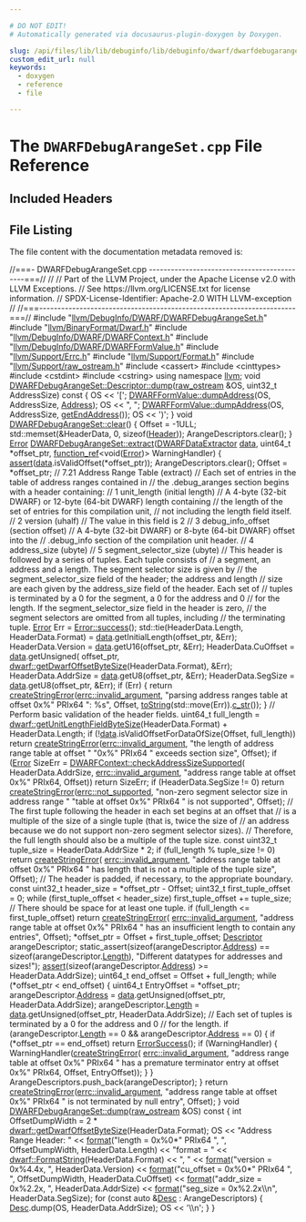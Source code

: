 ```yaml
---

# DO NOT EDIT!
# Automatically generated via docusaurus-plugin-doxygen by Doxygen.

slug: /api/files/lib/lib/debuginfo/lib/debuginfo/dwarf/dwarfdebugarangeset-cpp
custom_edit_url: null
keywords:
  - doxygen
  - reference
  - file

---
```





# The `DWARFDebugArangeSet.cpp` File Reference

<DoxygenPage pluginConfig={pluginConfig}>



## Included Headers

<IncludesList>
<IncludesListItem
  filePath="llvm/DebugInfo/DWARF/DWARFDebugArangeSet.h"
  permalink="/docs/api/files/include/include/llvm/include/llvm/debuginfo/include/llvm/debuginfo/dwarf/dwarfdebugarangeset-h"
  isLocal="true" />
<IncludesListItem
  filePath="llvm/BinaryFormat/Dwarf.h"
  permalink="/docs/api/files/include/include/llvm/include/llvm/binaryformat/dwarf-h"
  isLocal="true" />
<IncludesListItem
  filePath="llvm/DebugInfo/DWARF/DWARFContext.h"
  permalink="/docs/api/files/include/include/llvm/include/llvm/debuginfo/include/llvm/debuginfo/dwarf/dwarfcontext-h"
  isLocal="true" />
<IncludesListItem
  filePath="llvm/DebugInfo/DWARF/DWARFFormValue.h"
  permalink="/docs/api/files/include/include/llvm/include/llvm/debuginfo/include/llvm/debuginfo/dwarf/dwarfformvalue-h"
  isLocal="true" />
<IncludesListItem
  filePath="llvm/Support/Errc.h"
  permalink="/docs/api/files/include/include/llvm/include/llvm/support/errc-h"
  isLocal="true" />
<IncludesListItem
  filePath="llvm/Support/Format.h"
  permalink="/docs/api/files/include/include/llvm/include/llvm/support/format-h"
  isLocal="true" />
<IncludesListItem
  filePath="llvm/Support/raw_ostream.h"
  permalink="/docs/api/files/include/include/llvm/include/llvm/support/raw-ostream-h"
  isLocal="true" />
<IncludesListItem
  filePath="cassert"
  permalink=""
  isLocal="false" />
<IncludesListItem
  filePath="cinttypes"
  permalink=""
  isLocal="false" />
<IncludesListItem
  filePath="cstdint"
  permalink=""
  isLocal="false" />
<IncludesListItem
  filePath="cstring"
  permalink=""
  isLocal="false" />
</IncludesList>


## File Listing

The file content with the documentation metadata removed is:

<ProgramListing>

<Link id="l00001" /><CodeLine lineNumber="1"><Highlight kind="comment">//===- DWARFDebugArangeSet.cpp --------------------------------------------===//</Highlight><Highlight kind="normal"></Highlight></CodeLine>
<Link id="l00002" /><CodeLine lineNumber="2"><Highlight kind="normal"></Highlight><Highlight kind="comment">//</Highlight><Highlight kind="normal"></Highlight></CodeLine>
<Link id="l00003" /><CodeLine lineNumber="3"><Highlight kind="normal"></Highlight><Highlight kind="comment">// Part of the LLVM Project, under the Apache License v2.0 with LLVM Exceptions.</Highlight><Highlight kind="normal"></Highlight></CodeLine>
<Link id="l00004" /><CodeLine lineNumber="4"><Highlight kind="normal"></Highlight><Highlight kind="comment">// See https://llvm.org/LICENSE.txt for license information.</Highlight><Highlight kind="normal"></Highlight></CodeLine>
<Link id="l00005" /><CodeLine lineNumber="5"><Highlight kind="normal"></Highlight><Highlight kind="comment">// SPDX-License-Identifier: Apache-2.0 WITH LLVM-exception</Highlight><Highlight kind="normal"></Highlight></CodeLine>
<Link id="l00006" /><CodeLine lineNumber="6"><Highlight kind="normal"></Highlight><Highlight kind="comment">//</Highlight><Highlight kind="normal"></Highlight></CodeLine>
<Link id="l00007" /><CodeLine lineNumber="7"><Highlight kind="normal"></Highlight><Highlight kind="comment">//===----------------------------------------------------------------------===//</Highlight><Highlight kind="normal"></Highlight></CodeLine>
<Link id="l00008" /><CodeLine lineNumber="8"><Highlight kind="normal"></Highlight></CodeLine>
<Link id="l00009" /><CodeLine lineNumber="9"><Highlight kind="normal"></Highlight><Highlight kind="preprocessor">#include &quot;<a href="/docs/api/files/include/include/llvm/include/llvm/debuginfo/include/llvm/debuginfo/dwarf/dwarfdebugarangeset-h">llvm/DebugInfo/DWARF/DWARFDebugArangeSet.h</a>&quot;</Highlight><Highlight kind="normal"></Highlight></CodeLine>
<Link id="l00010" /><CodeLine lineNumber="10"><Highlight kind="normal"></Highlight><Highlight kind="preprocessor">#include &quot;<a href="/docs/api/files/include/include/llvm/include/llvm/binaryformat/dwarf-h">llvm/BinaryFormat/Dwarf.h</a>&quot;</Highlight><Highlight kind="normal"></Highlight></CodeLine>
<Link id="l00011" /><CodeLine lineNumber="11"><Highlight kind="normal"></Highlight><Highlight kind="preprocessor">#include &quot;<a href="/docs/api/files/include/include/llvm/include/llvm/debuginfo/include/llvm/debuginfo/dwarf/dwarfcontext-h">llvm/DebugInfo/DWARF/DWARFContext.h</a>&quot;</Highlight><Highlight kind="normal"></Highlight></CodeLine>
<Link id="l00012" /><CodeLine lineNumber="12"><Highlight kind="normal"></Highlight><Highlight kind="preprocessor">#include &quot;<a href="/docs/api/files/include/include/llvm/include/llvm/debuginfo/include/llvm/debuginfo/dwarf/dwarfformvalue-h">llvm/DebugInfo/DWARF/DWARFFormValue.h</a>&quot;</Highlight><Highlight kind="normal"></Highlight></CodeLine>
<Link id="l00013" /><CodeLine lineNumber="13"><Highlight kind="normal"></Highlight><Highlight kind="preprocessor">#include &quot;<a href="/docs/api/files/include/include/llvm/include/llvm/support/errc-h">llvm/Support/Errc.h</a>&quot;</Highlight><Highlight kind="normal"></Highlight></CodeLine>
<Link id="l00014" /><CodeLine lineNumber="14"><Highlight kind="normal"></Highlight><Highlight kind="preprocessor">#include &quot;<a href="/docs/api/files/include/include/llvm/include/llvm/support/format-h">llvm/Support/Format.h</a>&quot;</Highlight><Highlight kind="normal"></Highlight></CodeLine>
<Link id="l00015" /><CodeLine lineNumber="15"><Highlight kind="normal"></Highlight><Highlight kind="preprocessor">#include &quot;<a href="/docs/api/files/include/include/llvm/include/llvm/support/raw-ostream-h">llvm/Support/raw&#95;ostream.h</a>&quot;</Highlight><Highlight kind="normal"></Highlight></CodeLine>
<Link id="l00016" /><CodeLine lineNumber="16"><Highlight kind="normal"></Highlight><Highlight kind="preprocessor">#include &lt;cassert&gt;</Highlight><Highlight kind="normal"></Highlight></CodeLine>
<Link id="l00017" /><CodeLine lineNumber="17"><Highlight kind="normal"></Highlight><Highlight kind="preprocessor">#include &lt;cinttypes&gt;</Highlight><Highlight kind="normal"></Highlight></CodeLine>
<Link id="l00018" /><CodeLine lineNumber="18"><Highlight kind="normal"></Highlight><Highlight kind="preprocessor">#include &lt;cstdint&gt;</Highlight><Highlight kind="normal"></Highlight></CodeLine>
<Link id="l00019" /><CodeLine lineNumber="19"><Highlight kind="normal"></Highlight><Highlight kind="preprocessor">#include &lt;cstring&gt;</Highlight><Highlight kind="normal"></Highlight></CodeLine>
<Link id="l00020" /><CodeLine lineNumber="20"><Highlight kind="normal"></Highlight></CodeLine>
<Link id="l00021" /><CodeLine lineNumber="21"><Highlight kind="normal"></Highlight><Highlight kind="keyword">using namespace </Highlight><Highlight kind="normal"><a href="/docs/api/namespaces/llvm">llvm</a>;</Highlight></CodeLine>
<Link id="l00022" /><CodeLine lineNumber="22"><Highlight kind="normal"></Highlight></CodeLine>
<Link id="l00023" /><CodeLine lineNumber="23" lineLink="/docs/api/structs/llvm/dwarfdebugarangeset/descriptor/#abb37d4f66fa7518e6518d4f4a0b7b2c4"><Highlight kind="normal"></Highlight><Highlight kind="keywordtype">void</Highlight><Highlight kind="normal"> <a href="/docs/api/structs/llvm/dwarfdebugarangeset/descriptor/#abb37d4f66fa7518e6518d4f4a0b7b2c4">DWARFDebugArangeSet::Descriptor::dump</a>(<a href="/docs/api/classes/llvm/raw-ostream">raw&#95;ostream</a> &amp;OS,</Highlight></CodeLine>
<Link id="l00024" /><CodeLine lineNumber="24"><Highlight kind="normal">                                           uint32&#95;t AddressSize)</Highlight><Highlight kind="keyword"> const </Highlight><Highlight kind="normal">&#123;</Highlight></CodeLine>
<Link id="l00025" /><CodeLine lineNumber="25"><Highlight kind="normal">  OS &lt;&lt; </Highlight><Highlight kind="charliteral">&#39;&#91;&#39;</Highlight><Highlight kind="normal">;</Highlight></CodeLine>
<Link id="l00026" /><CodeLine lineNumber="26"><Highlight kind="normal">  <a href="/docs/api/classes/llvm/dwarfformvalue/#a0373b5360a46d14a991fea39390d7240">DWARFFormValue::dumpAddress</a>(OS, AddressSize, <a href="/docs/api/structs/llvm/dwarfdebugarangeset/descriptor/#a66a457d306006079ca0bf79d86e27273">Address</a>);</Highlight></CodeLine>
<Link id="l00027" /><CodeLine lineNumber="27"><Highlight kind="normal">  OS &lt;&lt; </Highlight><Highlight kind="stringliteral">&quot;, &quot;</Highlight><Highlight kind="normal">;</Highlight></CodeLine>
<Link id="l00028" /><CodeLine lineNumber="28"><Highlight kind="normal">  <a href="/docs/api/classes/llvm/dwarfformvalue/#a0373b5360a46d14a991fea39390d7240">DWARFFormValue::dumpAddress</a>(OS, AddressSize, <a href="/docs/api/structs/llvm/dwarfdebugarangeset/descriptor/#a7ad4a07c0d4f121df34014e880ada271">getEndAddress</a>());</Highlight></CodeLine>
<Link id="l00029" /><CodeLine lineNumber="29"><Highlight kind="normal">  OS &lt;&lt; </Highlight><Highlight kind="charliteral">&#39;)&#39;</Highlight><Highlight kind="normal">;</Highlight></CodeLine>
<Link id="l00030" /><CodeLine lineNumber="30"><Highlight kind="normal">&#125;</Highlight></CodeLine>
<Link id="l00031" /><CodeLine lineNumber="31"><Highlight kind="normal"></Highlight></CodeLine>
<Link id="l00032" /><CodeLine lineNumber="32" lineLink="/docs/api/classes/llvm/dwarfdebugarangeset/#a20c21365b128c7f66fe70aa46b9887f4"><Highlight kind="normal"></Highlight><Highlight kind="keywordtype">void</Highlight><Highlight kind="normal"> <a href="/docs/api/classes/llvm/dwarfdebugarangeset/#a20c21365b128c7f66fe70aa46b9887f4">DWARFDebugArangeSet::clear</a>() &#123;</Highlight></CodeLine>
<Link id="l00033" /><CodeLine lineNumber="33"><Highlight kind="normal">  Offset = -1ULL;</Highlight></CodeLine>
<Link id="l00034" /><CodeLine lineNumber="34"><Highlight kind="normal">  std::memset(&amp;HeaderData, 0, </Highlight><Highlight kind="keyword">sizeof</Highlight><Highlight kind="normal">(<a href="/docs/api/structs/llvm/dwarfdebugarangeset/header">Header</a>));</Highlight></CodeLine>
<Link id="l00035" /><CodeLine lineNumber="35"><Highlight kind="normal">  ArangeDescriptors.clear();</Highlight></CodeLine>
<Link id="l00036" /><CodeLine lineNumber="36"><Highlight kind="normal">&#125;</Highlight></CodeLine>
<Link id="l00037" /><CodeLine lineNumber="37"><Highlight kind="normal"></Highlight></CodeLine>
<Link id="l00038" /><CodeLine lineNumber="38" lineLink="/docs/api/classes/llvm/dwarfdebugarangeset/#a81576979ca20731e32ff1b245df0c5f3"><Highlight kind="normal"><a href="/docs/api/classes/llvm/error">Error</a> <a href="/docs/api/classes/llvm/dwarfdebugarangeset/#a81576979ca20731e32ff1b245df0c5f3">DWARFDebugArangeSet::extract</a>(<a href="/docs/api/classes/llvm/dwarfdataextractor">DWARFDataExtractor</a> <a href="/docs/api/files/lib/lib/codegen/staticdatasplitter-cpp/#ad2fefd8832b4b1ea3dbb1f621063bbff">data</a>,</Highlight></CodeLine>
<Link id="l00039" /><CodeLine lineNumber="39"><Highlight kind="normal">                                   uint64&#95;t &#42;offset&#95;ptr,</Highlight></CodeLine>
<Link id="l00040" /><CodeLine lineNumber="40"><Highlight kind="normal">                                   <a href="/docs/api/classes/llvm/function-ref">function&#95;ref</a>&lt;</Highlight><Highlight kind="keywordtype">void</Highlight><Highlight kind="normal">(<a href="/docs/api/classes/llvm/error">Error</a>)&gt; WarningHandler) &#123;</Highlight></CodeLine>
<Link id="l00041" /><CodeLine lineNumber="41"><Highlight kind="normal">  <a href="/docs/api/files/lib/lib/target/lib/target/amdgpu/silowercontrolflow-cpp/#a4868c5d81c5ccc98c47aeab6244346a0">assert</a>(<a href="/docs/api/files/lib/lib/codegen/staticdatasplitter-cpp/#ad2fefd8832b4b1ea3dbb1f621063bbff">data</a>.isValidOffset(&#42;offset&#95;ptr));</Highlight></CodeLine>
<Link id="l00042" /><CodeLine lineNumber="42"><Highlight kind="normal">  ArangeDescriptors.clear();</Highlight></CodeLine>
<Link id="l00043" /><CodeLine lineNumber="43"><Highlight kind="normal">  Offset = &#42;offset&#95;ptr;</Highlight></CodeLine>
<Link id="l00044" /><CodeLine lineNumber="44"><Highlight kind="normal"></Highlight></CodeLine>
<Link id="l00045" /><CodeLine lineNumber="45"><Highlight kind="normal">  </Highlight><Highlight kind="comment">// 7.21 Address Range Table (extract)</Highlight><Highlight kind="normal"></Highlight></CodeLine>
<Link id="l00046" /><CodeLine lineNumber="46"><Highlight kind="normal">  </Highlight><Highlight kind="comment">// Each set of entries in the table of address ranges contained in</Highlight><Highlight kind="normal"></Highlight></CodeLine>
<Link id="l00047" /><CodeLine lineNumber="47"><Highlight kind="normal">  </Highlight><Highlight kind="comment">// the .debug&#95;aranges section begins with a header containing:</Highlight><Highlight kind="normal"></Highlight></CodeLine>
<Link id="l00048" /><CodeLine lineNumber="48"><Highlight kind="normal">  </Highlight><Highlight kind="comment">// 1 unit&#95;length (initial length)</Highlight><Highlight kind="normal"></Highlight></CodeLine>
<Link id="l00049" /><CodeLine lineNumber="49"><Highlight kind="normal">  </Highlight><Highlight kind="comment">//    A 4-byte (32-bit DWARF) or 12-byte (64-bit DWARF) length containing</Highlight><Highlight kind="normal"></Highlight></CodeLine>
<Link id="l00050" /><CodeLine lineNumber="50"><Highlight kind="normal">  </Highlight><Highlight kind="comment">//    the length of the set of entries for this compilation unit,</Highlight><Highlight kind="normal"></Highlight></CodeLine>
<Link id="l00051" /><CodeLine lineNumber="51"><Highlight kind="normal">  </Highlight><Highlight kind="comment">//    not including the length field itself.</Highlight><Highlight kind="normal"></Highlight></CodeLine>
<Link id="l00052" /><CodeLine lineNumber="52"><Highlight kind="normal">  </Highlight><Highlight kind="comment">// 2 version (uhalf)</Highlight><Highlight kind="normal"></Highlight></CodeLine>
<Link id="l00053" /><CodeLine lineNumber="53"><Highlight kind="normal">  </Highlight><Highlight kind="comment">//    The value in this field is 2</Highlight><Highlight kind="normal"></Highlight></CodeLine>
<Link id="l00054" /><CodeLine lineNumber="54"><Highlight kind="normal">  </Highlight><Highlight kind="comment">// 3 debug&#95;info&#95;offset (section offset)</Highlight><Highlight kind="normal"></Highlight></CodeLine>
<Link id="l00055" /><CodeLine lineNumber="55"><Highlight kind="normal">  </Highlight><Highlight kind="comment">//    A 4-byte (32-bit DWARF) or 8-byte (64-bit DWARF) offset into the</Highlight><Highlight kind="normal"></Highlight></CodeLine>
<Link id="l00056" /><CodeLine lineNumber="56"><Highlight kind="normal">  </Highlight><Highlight kind="comment">//    .debug&#95;info section of the compilation unit header.</Highlight><Highlight kind="normal"></Highlight></CodeLine>
<Link id="l00057" /><CodeLine lineNumber="57"><Highlight kind="normal">  </Highlight><Highlight kind="comment">// 4 address&#95;size (ubyte)</Highlight><Highlight kind="normal"></Highlight></CodeLine>
<Link id="l00058" /><CodeLine lineNumber="58"><Highlight kind="normal">  </Highlight><Highlight kind="comment">// 5 segment&#95;selector&#95;size (ubyte)</Highlight><Highlight kind="normal"></Highlight></CodeLine>
<Link id="l00059" /><CodeLine lineNumber="59"><Highlight kind="normal">  </Highlight><Highlight kind="comment">// This header is followed by a series of tuples. Each tuple consists of</Highlight><Highlight kind="normal"></Highlight></CodeLine>
<Link id="l00060" /><CodeLine lineNumber="60"><Highlight kind="normal">  </Highlight><Highlight kind="comment">// a segment, an address and a length. The segment selector size is given by</Highlight><Highlight kind="normal"></Highlight></CodeLine>
<Link id="l00061" /><CodeLine lineNumber="61"><Highlight kind="normal">  </Highlight><Highlight kind="comment">// the segment&#95;selector&#95;size field of the header; the address and length</Highlight><Highlight kind="normal"></Highlight></CodeLine>
<Link id="l00062" /><CodeLine lineNumber="62"><Highlight kind="normal">  </Highlight><Highlight kind="comment">// size are each given by the address&#95;size field of the header. Each set of</Highlight><Highlight kind="normal"></Highlight></CodeLine>
<Link id="l00063" /><CodeLine lineNumber="63"><Highlight kind="normal">  </Highlight><Highlight kind="comment">// tuples is terminated by a 0 for the segment, a 0 for the address and 0</Highlight><Highlight kind="normal"></Highlight></CodeLine>
<Link id="l00064" /><CodeLine lineNumber="64"><Highlight kind="normal">  </Highlight><Highlight kind="comment">// for the length. If the segment&#95;selector&#95;size field in the header is zero,</Highlight><Highlight kind="normal"></Highlight></CodeLine>
<Link id="l00065" /><CodeLine lineNumber="65"><Highlight kind="normal">  </Highlight><Highlight kind="comment">// the segment selectors are omitted from all tuples, including</Highlight><Highlight kind="normal"></Highlight></CodeLine>
<Link id="l00066" /><CodeLine lineNumber="66"><Highlight kind="normal">  </Highlight><Highlight kind="comment">// the terminating tuple.</Highlight><Highlight kind="normal"></Highlight></CodeLine>
<Link id="l00067" /><CodeLine lineNumber="67"><Highlight kind="normal"></Highlight></CodeLine>
<Link id="l00068" /><CodeLine lineNumber="68"><Highlight kind="normal">  <a href="/docs/api/classes/llvm/error">Error</a> Err = <a href="/docs/api/classes/llvm/error/#a4dfd0813c3d0e0a30439b5a3e9196b59">Error::success</a>();</Highlight></CodeLine>
<Link id="l00069" /><CodeLine lineNumber="69"><Highlight kind="normal">  std::tie(HeaderData.Length, HeaderData.Format) =</Highlight></CodeLine>
<Link id="l00070" /><CodeLine lineNumber="70"><Highlight kind="normal">      <a href="/docs/api/files/lib/lib/codegen/staticdatasplitter-cpp/#ad2fefd8832b4b1ea3dbb1f621063bbff">data</a>.getInitialLength(offset&#95;ptr, &amp;Err);</Highlight></CodeLine>
<Link id="l00071" /><CodeLine lineNumber="71"><Highlight kind="normal">  HeaderData.Version = <a href="/docs/api/files/lib/lib/codegen/staticdatasplitter-cpp/#ad2fefd8832b4b1ea3dbb1f621063bbff">data</a>.getU16(offset&#95;ptr, &amp;Err);</Highlight></CodeLine>
<Link id="l00072" /><CodeLine lineNumber="72"><Highlight kind="normal">  HeaderData.CuOffset = <a href="/docs/api/files/lib/lib/codegen/staticdatasplitter-cpp/#ad2fefd8832b4b1ea3dbb1f621063bbff">data</a>.getUnsigned(</Highlight></CodeLine>
<Link id="l00073" /><CodeLine lineNumber="73"><Highlight kind="normal">      offset&#95;ptr, <a href="/docs/api/namespaces/llvm/dwarf/#aa234436b20c856bcf616330ffcad6939">dwarf::getDwarfOffsetByteSize</a>(HeaderData.Format), &amp;Err);</Highlight></CodeLine>
<Link id="l00074" /><CodeLine lineNumber="74"><Highlight kind="normal">  HeaderData.AddrSize = <a href="/docs/api/files/lib/lib/codegen/staticdatasplitter-cpp/#ad2fefd8832b4b1ea3dbb1f621063bbff">data</a>.getU8(offset&#95;ptr, &amp;Err);</Highlight></CodeLine>
<Link id="l00075" /><CodeLine lineNumber="75"><Highlight kind="normal">  HeaderData.SegSize = <a href="/docs/api/files/lib/lib/codegen/staticdatasplitter-cpp/#ad2fefd8832b4b1ea3dbb1f621063bbff">data</a>.getU8(offset&#95;ptr, &amp;Err);</Highlight></CodeLine>
<Link id="l00076" /><CodeLine lineNumber="76"><Highlight kind="normal">  </Highlight><Highlight kind="keywordflow">if</Highlight><Highlight kind="normal"> (Err) &#123;</Highlight></CodeLine>
<Link id="l00077" /><CodeLine lineNumber="77"><Highlight kind="normal">    </Highlight><Highlight kind="keywordflow">return</Highlight><Highlight kind="normal"> <a href="/docs/api/namespaces/llvm/#a4d2fd926089a58d482fb67a362e11bad">createStringError</a>(<a href="/docs/api/namespaces/llvm/#a59739a4f15fb2ec57a6b7fcfe938546bae55d43eabeefe5a8271b4a3c898bd18f">errc::invalid&#95;argument</a>,</Highlight></CodeLine>
<Link id="l00078" /><CodeLine lineNumber="78"><Highlight kind="normal">                             </Highlight><Highlight kind="stringliteral">&quot;parsing address ranges table at offset 0x%&quot;</Highlight><Highlight kind="normal"> PRIx64</Highlight></CodeLine>
<Link id="l00079" /><CodeLine lineNumber="79"><Highlight kind="normal">                             </Highlight><Highlight kind="stringliteral">&quot;: %s&quot;</Highlight><Highlight kind="normal">,</Highlight></CodeLine>
<Link id="l00080" /><CodeLine lineNumber="80"><Highlight kind="normal">                             Offset, <a href="/docs/api/namespaces/llvm/#aba83a013c55b19255697393a10d9165e">toString</a>(std::move(Err)).<a href="/docs/api/namespaces/llvm/#a2e3d3da964f7eb14ef2eabf0c4a08ba5">c&#95;str</a>());</Highlight></CodeLine>
<Link id="l00081" /><CodeLine lineNumber="81"><Highlight kind="normal">  &#125;</Highlight></CodeLine>
<Link id="l00082" /><CodeLine lineNumber="82"><Highlight kind="normal"></Highlight></CodeLine>
<Link id="l00083" /><CodeLine lineNumber="83"><Highlight kind="normal">  </Highlight><Highlight kind="comment">// Perform basic validation of the header fields.</Highlight><Highlight kind="normal"></Highlight></CodeLine>
<Link id="l00084" /><CodeLine lineNumber="84"><Highlight kind="normal">  uint64&#95;t full&#95;length =</Highlight></CodeLine>
<Link id="l00085" /><CodeLine lineNumber="85"><Highlight kind="normal">      <a href="/docs/api/namespaces/llvm/dwarf/#a0b741aef91502fa04c0f5265a58ba45c">dwarf::getUnitLengthFieldByteSize</a>(HeaderData.Format) + HeaderData.Length;</Highlight></CodeLine>
<Link id="l00086" /><CodeLine lineNumber="86"><Highlight kind="normal">  </Highlight><Highlight kind="keywordflow">if</Highlight><Highlight kind="normal"> (!<a href="/docs/api/files/lib/lib/codegen/staticdatasplitter-cpp/#ad2fefd8832b4b1ea3dbb1f621063bbff">data</a>.isValidOffsetForDataOfSize(Offset, full&#95;length))</Highlight></CodeLine>
<Link id="l00087" /><CodeLine lineNumber="87"><Highlight kind="normal">    </Highlight><Highlight kind="keywordflow">return</Highlight><Highlight kind="normal"> <a href="/docs/api/namespaces/llvm/#a4d2fd926089a58d482fb67a362e11bad">createStringError</a>(<a href="/docs/api/namespaces/llvm/#a59739a4f15fb2ec57a6b7fcfe938546bae55d43eabeefe5a8271b4a3c898bd18f">errc::invalid&#95;argument</a>,</Highlight></CodeLine>
<Link id="l00088" /><CodeLine lineNumber="88"><Highlight kind="normal">                             </Highlight><Highlight kind="stringliteral">&quot;the length of address range table at offset &quot;</Highlight><Highlight kind="normal"></Highlight></CodeLine>
<Link id="l00089" /><CodeLine lineNumber="89"><Highlight kind="normal">                             </Highlight><Highlight kind="stringliteral">&quot;0x%&quot;</Highlight><Highlight kind="normal"> PRIx64 </Highlight><Highlight kind="stringliteral">&quot; exceeds section size&quot;</Highlight><Highlight kind="normal">,</Highlight></CodeLine>
<Link id="l00090" /><CodeLine lineNumber="90"><Highlight kind="normal">                             Offset);</Highlight></CodeLine>
<Link id="l00091" /><CodeLine lineNumber="91"><Highlight kind="normal">  </Highlight><Highlight kind="keywordflow">if</Highlight><Highlight kind="normal"> (<a href="/docs/api/classes/llvm/error">Error</a> SizeErr = <a href="/docs/api/classes/llvm/dwarfcontext/#a62e2d6aade48552d756381ef9336576a">DWARFContext::checkAddressSizeSupported</a>(</Highlight></CodeLine>
<Link id="l00092" /><CodeLine lineNumber="92"><Highlight kind="normal">          HeaderData.AddrSize, <a href="/docs/api/namespaces/llvm/#a59739a4f15fb2ec57a6b7fcfe938546bae55d43eabeefe5a8271b4a3c898bd18f">errc::invalid&#95;argument</a>,</Highlight></CodeLine>
<Link id="l00093" /><CodeLine lineNumber="93"><Highlight kind="normal">          </Highlight><Highlight kind="stringliteral">&quot;address range table at offset 0x%&quot;</Highlight><Highlight kind="normal"> PRIx64, Offset))</Highlight></CodeLine>
<Link id="l00094" /><CodeLine lineNumber="94"><Highlight kind="normal">    </Highlight><Highlight kind="keywordflow">return</Highlight><Highlight kind="normal"> SizeErr;</Highlight></CodeLine>
<Link id="l00095" /><CodeLine lineNumber="95"><Highlight kind="normal">  </Highlight><Highlight kind="keywordflow">if</Highlight><Highlight kind="normal"> (HeaderData.SegSize != 0)</Highlight></CodeLine>
<Link id="l00096" /><CodeLine lineNumber="96"><Highlight kind="normal">    </Highlight><Highlight kind="keywordflow">return</Highlight><Highlight kind="normal"> <a href="/docs/api/namespaces/llvm/#a4d2fd926089a58d482fb67a362e11bad">createStringError</a>(<a href="/docs/api/namespaces/llvm/#a59739a4f15fb2ec57a6b7fcfe938546baa55e82356e9721946aa9ba954733c6f0">errc::not&#95;supported</a>,</Highlight></CodeLine>
<Link id="l00097" /><CodeLine lineNumber="97"><Highlight kind="normal">                             </Highlight><Highlight kind="stringliteral">&quot;non-zero segment selector size in address range &quot;</Highlight><Highlight kind="normal"></Highlight></CodeLine>
<Link id="l00098" /><CodeLine lineNumber="98"><Highlight kind="normal">                             </Highlight><Highlight kind="stringliteral">&quot;table at offset 0x%&quot;</Highlight><Highlight kind="normal"> PRIx64 </Highlight><Highlight kind="stringliteral">&quot; is not supported&quot;</Highlight><Highlight kind="normal">,</Highlight></CodeLine>
<Link id="l00099" /><CodeLine lineNumber="99"><Highlight kind="normal">                             Offset);</Highlight></CodeLine>
<Link id="l00100" /><CodeLine lineNumber="100"><Highlight kind="normal"></Highlight></CodeLine>
<Link id="l00101" /><CodeLine lineNumber="101"><Highlight kind="normal">  </Highlight><Highlight kind="comment">// The first tuple following the header in each set begins at an offset that</Highlight><Highlight kind="normal"></Highlight></CodeLine>
<Link id="l00102" /><CodeLine lineNumber="102"><Highlight kind="normal">  </Highlight><Highlight kind="comment">// is a multiple of the size of a single tuple (that is, twice the size of</Highlight><Highlight kind="normal"></Highlight></CodeLine>
<Link id="l00103" /><CodeLine lineNumber="103"><Highlight kind="normal">  </Highlight><Highlight kind="comment">// an address because we do not support non-zero segment selector sizes).</Highlight><Highlight kind="normal"></Highlight></CodeLine>
<Link id="l00104" /><CodeLine lineNumber="104"><Highlight kind="normal">  </Highlight><Highlight kind="comment">// Therefore, the full length should also be a multiple of the tuple size.</Highlight><Highlight kind="normal"></Highlight></CodeLine>
<Link id="l00105" /><CodeLine lineNumber="105"><Highlight kind="normal">  </Highlight><Highlight kind="keyword">const</Highlight><Highlight kind="normal"> uint32&#95;t tuple&#95;size = HeaderData.AddrSize &#42; 2;</Highlight></CodeLine>
<Link id="l00106" /><CodeLine lineNumber="106"><Highlight kind="normal">  </Highlight><Highlight kind="keywordflow">if</Highlight><Highlight kind="normal"> (full&#95;length % tuple&#95;size != 0)</Highlight></CodeLine>
<Link id="l00107" /><CodeLine lineNumber="107"><Highlight kind="normal">    </Highlight><Highlight kind="keywordflow">return</Highlight><Highlight kind="normal"> <a href="/docs/api/namespaces/llvm/#a4d2fd926089a58d482fb67a362e11bad">createStringError</a>(</Highlight></CodeLine>
<Link id="l00108" /><CodeLine lineNumber="108"><Highlight kind="normal">        <a href="/docs/api/namespaces/llvm/#a59739a4f15fb2ec57a6b7fcfe938546bae55d43eabeefe5a8271b4a3c898bd18f">errc::invalid&#95;argument</a>,</Highlight></CodeLine>
<Link id="l00109" /><CodeLine lineNumber="109"><Highlight kind="normal">        </Highlight><Highlight kind="stringliteral">&quot;address range table at offset 0x%&quot;</Highlight><Highlight kind="normal"> PRIx64</Highlight></CodeLine>
<Link id="l00110" /><CodeLine lineNumber="110"><Highlight kind="normal">        </Highlight><Highlight kind="stringliteral">&quot; has length that is not a multiple of the tuple size&quot;</Highlight><Highlight kind="normal">,</Highlight></CodeLine>
<Link id="l00111" /><CodeLine lineNumber="111"><Highlight kind="normal">        Offset);</Highlight></CodeLine>
<Link id="l00112" /><CodeLine lineNumber="112"><Highlight kind="normal"></Highlight></CodeLine>
<Link id="l00113" /><CodeLine lineNumber="113"><Highlight kind="normal">  </Highlight><Highlight kind="comment">// The header is padded, if necessary, to the appropriate boundary.</Highlight><Highlight kind="normal"></Highlight></CodeLine>
<Link id="l00114" /><CodeLine lineNumber="114"><Highlight kind="normal">  </Highlight><Highlight kind="keyword">const</Highlight><Highlight kind="normal"> uint32&#95;t header&#95;size = &#42;offset&#95;ptr - Offset;</Highlight></CodeLine>
<Link id="l00115" /><CodeLine lineNumber="115"><Highlight kind="normal">  uint32&#95;t first&#95;tuple&#95;offset = 0;</Highlight></CodeLine>
<Link id="l00116" /><CodeLine lineNumber="116"><Highlight kind="normal">  </Highlight><Highlight kind="keywordflow">while</Highlight><Highlight kind="normal"> (first&#95;tuple&#95;offset &lt; header&#95;size)</Highlight></CodeLine>
<Link id="l00117" /><CodeLine lineNumber="117"><Highlight kind="normal">    first&#95;tuple&#95;offset += tuple&#95;size;</Highlight></CodeLine>
<Link id="l00118" /><CodeLine lineNumber="118"><Highlight kind="normal"></Highlight></CodeLine>
<Link id="l00119" /><CodeLine lineNumber="119"><Highlight kind="normal">  </Highlight><Highlight kind="comment">// There should be space for at least one tuple.</Highlight><Highlight kind="normal"></Highlight></CodeLine>
<Link id="l00120" /><CodeLine lineNumber="120"><Highlight kind="normal">  </Highlight><Highlight kind="keywordflow">if</Highlight><Highlight kind="normal"> (full&#95;length &lt;= first&#95;tuple&#95;offset)</Highlight></CodeLine>
<Link id="l00121" /><CodeLine lineNumber="121"><Highlight kind="normal">    </Highlight><Highlight kind="keywordflow">return</Highlight><Highlight kind="normal"> <a href="/docs/api/namespaces/llvm/#a4d2fd926089a58d482fb67a362e11bad">createStringError</a>(</Highlight></CodeLine>
<Link id="l00122" /><CodeLine lineNumber="122"><Highlight kind="normal">        <a href="/docs/api/namespaces/llvm/#a59739a4f15fb2ec57a6b7fcfe938546bae55d43eabeefe5a8271b4a3c898bd18f">errc::invalid&#95;argument</a>,</Highlight></CodeLine>
<Link id="l00123" /><CodeLine lineNumber="123"><Highlight kind="normal">        </Highlight><Highlight kind="stringliteral">&quot;address range table at offset 0x%&quot;</Highlight><Highlight kind="normal"> PRIx64</Highlight></CodeLine>
<Link id="l00124" /><CodeLine lineNumber="124"><Highlight kind="normal">        </Highlight><Highlight kind="stringliteral">&quot; has an insufficient length to contain any entries&quot;</Highlight><Highlight kind="normal">,</Highlight></CodeLine>
<Link id="l00125" /><CodeLine lineNumber="125"><Highlight kind="normal">        Offset);</Highlight></CodeLine>
<Link id="l00126" /><CodeLine lineNumber="126"><Highlight kind="normal"></Highlight></CodeLine>
<Link id="l00127" /><CodeLine lineNumber="127"><Highlight kind="normal">  &#42;offset&#95;ptr = Offset + first&#95;tuple&#95;offset;</Highlight></CodeLine>
<Link id="l00128" /><CodeLine lineNumber="128"><Highlight kind="normal"></Highlight></CodeLine>
<Link id="l00129" /><CodeLine lineNumber="129"><Highlight kind="normal">  <a href="/docs/api/structs/llvm/dwarfdebugarangeset/descriptor">Descriptor</a> arangeDescriptor;</Highlight></CodeLine>
<Link id="l00130" /><CodeLine lineNumber="130"><Highlight kind="normal"></Highlight></CodeLine>
<Link id="l00131" /><CodeLine lineNumber="131"><Highlight kind="normal">  </Highlight><Highlight kind="keyword">static&#95;assert</Highlight><Highlight kind="normal">(</Highlight><Highlight kind="keyword">sizeof</Highlight><Highlight kind="normal">(arangeDescriptor.<a href="/docs/api/structs/llvm/dwarfdebugarangeset/descriptor/#a66a457d306006079ca0bf79d86e27273">Address</a>) ==</Highlight></CodeLine>
<Link id="l00132" /><CodeLine lineNumber="132"><Highlight kind="normal">                    </Highlight><Highlight kind="keyword">sizeof</Highlight><Highlight kind="normal">(arangeDescriptor.<a href="/docs/api/structs/llvm/dwarfdebugarangeset/descriptor/#a53ef81026a16b422c906820b024b160b">Length</a>),</Highlight></CodeLine>
<Link id="l00133" /><CodeLine lineNumber="133"><Highlight kind="normal">                </Highlight><Highlight kind="stringliteral">&quot;Different datatypes for addresses and sizes!&quot;</Highlight><Highlight kind="normal">);</Highlight></CodeLine>
<Link id="l00134" /><CodeLine lineNumber="134"><Highlight kind="normal">  <a href="/docs/api/files/lib/lib/target/lib/target/amdgpu/silowercontrolflow-cpp/#a4868c5d81c5ccc98c47aeab6244346a0">assert</a>(</Highlight><Highlight kind="keyword">sizeof</Highlight><Highlight kind="normal">(arangeDescriptor.<a href="/docs/api/structs/llvm/dwarfdebugarangeset/descriptor/#a66a457d306006079ca0bf79d86e27273">Address</a>) &gt;= HeaderData.AddrSize);</Highlight></CodeLine>
<Link id="l00135" /><CodeLine lineNumber="135"><Highlight kind="normal"></Highlight></CodeLine>
<Link id="l00136" /><CodeLine lineNumber="136"><Highlight kind="normal">  uint64&#95;t end&#95;offset = Offset + full&#95;length;</Highlight></CodeLine>
<Link id="l00137" /><CodeLine lineNumber="137"><Highlight kind="normal">  </Highlight><Highlight kind="keywordflow">while</Highlight><Highlight kind="normal"> (&#42;offset&#95;ptr &lt; end&#95;offset) &#123;</Highlight></CodeLine>
<Link id="l00138" /><CodeLine lineNumber="138"><Highlight kind="normal">    uint64&#95;t EntryOffset = &#42;offset&#95;ptr;</Highlight></CodeLine>
<Link id="l00139" /><CodeLine lineNumber="139"><Highlight kind="normal">    arangeDescriptor.<a href="/docs/api/structs/llvm/dwarfdebugarangeset/descriptor/#a66a457d306006079ca0bf79d86e27273">Address</a> = <a href="/docs/api/files/lib/lib/codegen/staticdatasplitter-cpp/#ad2fefd8832b4b1ea3dbb1f621063bbff">data</a>.getUnsigned(offset&#95;ptr, HeaderData.AddrSize);</Highlight></CodeLine>
<Link id="l00140" /><CodeLine lineNumber="140"><Highlight kind="normal">    arangeDescriptor.<a href="/docs/api/structs/llvm/dwarfdebugarangeset/descriptor/#a53ef81026a16b422c906820b024b160b">Length</a> = <a href="/docs/api/files/lib/lib/codegen/staticdatasplitter-cpp/#ad2fefd8832b4b1ea3dbb1f621063bbff">data</a>.getUnsigned(offset&#95;ptr, HeaderData.AddrSize);</Highlight></CodeLine>
<Link id="l00141" /><CodeLine lineNumber="141"><Highlight kind="normal"></Highlight></CodeLine>
<Link id="l00142" /><CodeLine lineNumber="142"><Highlight kind="normal">    </Highlight><Highlight kind="comment">// Each set of tuples is terminated by a 0 for the address and 0</Highlight><Highlight kind="normal"></Highlight></CodeLine>
<Link id="l00143" /><CodeLine lineNumber="143"><Highlight kind="normal">    </Highlight><Highlight kind="comment">// for the length.</Highlight><Highlight kind="normal"></Highlight></CodeLine>
<Link id="l00144" /><CodeLine lineNumber="144"><Highlight kind="normal">    </Highlight><Highlight kind="keywordflow">if</Highlight><Highlight kind="normal"> (arangeDescriptor.<a href="/docs/api/structs/llvm/dwarfdebugarangeset/descriptor/#a53ef81026a16b422c906820b024b160b">Length</a> == 0 &amp;&amp; arangeDescriptor.<a href="/docs/api/structs/llvm/dwarfdebugarangeset/descriptor/#a66a457d306006079ca0bf79d86e27273">Address</a> == 0) &#123;</Highlight></CodeLine>
<Link id="l00145" /><CodeLine lineNumber="145"><Highlight kind="normal">      </Highlight><Highlight kind="keywordflow">if</Highlight><Highlight kind="normal"> (&#42;offset&#95;ptr == end&#95;offset)</Highlight></CodeLine>
<Link id="l00146" /><CodeLine lineNumber="146"><Highlight kind="normal">        </Highlight><Highlight kind="keywordflow">return</Highlight><Highlight kind="normal"> <a href="/docs/api/classes/llvm/errorsuccess">ErrorSuccess</a>();</Highlight></CodeLine>
<Link id="l00147" /><CodeLine lineNumber="147"><Highlight kind="normal">      </Highlight><Highlight kind="keywordflow">if</Highlight><Highlight kind="normal"> (WarningHandler) &#123;</Highlight></CodeLine>
<Link id="l00148" /><CodeLine lineNumber="148"><Highlight kind="normal">        WarningHandler(<a href="/docs/api/namespaces/llvm/#a4d2fd926089a58d482fb67a362e11bad">createStringError</a>(</Highlight></CodeLine>
<Link id="l00149" /><CodeLine lineNumber="149"><Highlight kind="normal">            <a href="/docs/api/namespaces/llvm/#a59739a4f15fb2ec57a6b7fcfe938546bae55d43eabeefe5a8271b4a3c898bd18f">errc::invalid&#95;argument</a>,</Highlight></CodeLine>
<Link id="l00150" /><CodeLine lineNumber="150"><Highlight kind="normal">            </Highlight><Highlight kind="stringliteral">&quot;address range table at offset 0x%&quot;</Highlight><Highlight kind="normal"> PRIx64</Highlight></CodeLine>
<Link id="l00151" /><CodeLine lineNumber="151"><Highlight kind="normal">            </Highlight><Highlight kind="stringliteral">&quot; has a premature terminator entry at offset 0x%&quot;</Highlight><Highlight kind="normal"> PRIx64,</Highlight></CodeLine>
<Link id="l00152" /><CodeLine lineNumber="152"><Highlight kind="normal">            Offset, EntryOffset));</Highlight></CodeLine>
<Link id="l00153" /><CodeLine lineNumber="153"><Highlight kind="normal">      &#125;</Highlight></CodeLine>
<Link id="l00154" /><CodeLine lineNumber="154"><Highlight kind="normal">    &#125;</Highlight></CodeLine>
<Link id="l00155" /><CodeLine lineNumber="155"><Highlight kind="normal"></Highlight></CodeLine>
<Link id="l00156" /><CodeLine lineNumber="156"><Highlight kind="normal">    ArangeDescriptors.push&#95;back(arangeDescriptor);</Highlight></CodeLine>
<Link id="l00157" /><CodeLine lineNumber="157"><Highlight kind="normal">  &#125;</Highlight></CodeLine>
<Link id="l00158" /><CodeLine lineNumber="158"><Highlight kind="normal"></Highlight></CodeLine>
<Link id="l00159" /><CodeLine lineNumber="159"><Highlight kind="normal">  </Highlight><Highlight kind="keywordflow">return</Highlight><Highlight kind="normal"> <a href="/docs/api/namespaces/llvm/#a4d2fd926089a58d482fb67a362e11bad">createStringError</a>(<a href="/docs/api/namespaces/llvm/#a59739a4f15fb2ec57a6b7fcfe938546bae55d43eabeefe5a8271b4a3c898bd18f">errc::invalid&#95;argument</a>,</Highlight></CodeLine>
<Link id="l00160" /><CodeLine lineNumber="160"><Highlight kind="normal">                           </Highlight><Highlight kind="stringliteral">&quot;address range table at offset 0x%&quot;</Highlight><Highlight kind="normal"> PRIx64</Highlight></CodeLine>
<Link id="l00161" /><CodeLine lineNumber="161"><Highlight kind="normal">                           </Highlight><Highlight kind="stringliteral">&quot; is not terminated by null entry&quot;</Highlight><Highlight kind="normal">,</Highlight></CodeLine>
<Link id="l00162" /><CodeLine lineNumber="162"><Highlight kind="normal">                           Offset);</Highlight></CodeLine>
<Link id="l00163" /><CodeLine lineNumber="163"><Highlight kind="normal">&#125;</Highlight></CodeLine>
<Link id="l00164" /><CodeLine lineNumber="164"><Highlight kind="normal"></Highlight></CodeLine>
<Link id="l00165" /><CodeLine lineNumber="165" lineLink="/docs/api/classes/llvm/dwarfdebugarangeset/#a6b102d8acecb56fe2e599dd7724ab78b"><Highlight kind="normal"></Highlight><Highlight kind="keywordtype">void</Highlight><Highlight kind="normal"> <a href="/docs/api/classes/llvm/dwarfdebugarangeset/#a6b102d8acecb56fe2e599dd7724ab78b">DWARFDebugArangeSet::dump</a>(<a href="/docs/api/classes/llvm/raw-ostream">raw&#95;ostream</a> &amp;OS)</Highlight><Highlight kind="keyword"> const </Highlight><Highlight kind="normal">&#123;</Highlight></CodeLine>
<Link id="l00166" /><CodeLine lineNumber="166"><Highlight kind="normal">  </Highlight><Highlight kind="keywordtype">int</Highlight><Highlight kind="normal"> OffsetDumpWidth = 2 &#42; <a href="/docs/api/namespaces/llvm/dwarf/#aa234436b20c856bcf616330ffcad6939">dwarf::getDwarfOffsetByteSize</a>(HeaderData.Format);</Highlight></CodeLine>
<Link id="l00167" /><CodeLine lineNumber="167"><Highlight kind="normal">  OS &lt;&lt; </Highlight><Highlight kind="stringliteral">&quot;Address Range Header: &quot;</Highlight><Highlight kind="normal"></Highlight></CodeLine>
<Link id="l00168" /><CodeLine lineNumber="168"><Highlight kind="normal">     &lt;&lt; <a href="/docs/api/namespaces/llvm/#a939bc2108d47080767f0c06ba56caec7">format</a>(</Highlight><Highlight kind="stringliteral">&quot;length = 0x%0&#42;&quot;</Highlight><Highlight kind="normal"> PRIx64 </Highlight><Highlight kind="stringliteral">&quot;, &quot;</Highlight><Highlight kind="normal">, OffsetDumpWidth, HeaderData.Length)</Highlight></CodeLine>
<Link id="l00169" /><CodeLine lineNumber="169"><Highlight kind="normal">     &lt;&lt; </Highlight><Highlight kind="stringliteral">&quot;format = &quot;</Highlight><Highlight kind="normal"> &lt;&lt; <a href="/docs/api/groups/dwarfconstantsdumping/#gaad973adc80fce80cd7fb76d263240436">dwarf::FormatString</a>(HeaderData.Format) &lt;&lt; </Highlight><Highlight kind="stringliteral">&quot;, &quot;</Highlight><Highlight kind="normal"></Highlight></CodeLine>
<Link id="l00170" /><CodeLine lineNumber="170"><Highlight kind="normal">     &lt;&lt; <a href="/docs/api/namespaces/llvm/#a939bc2108d47080767f0c06ba56caec7">format</a>(</Highlight><Highlight kind="stringliteral">&quot;version = 0x%4.4x, &quot;</Highlight><Highlight kind="normal">, HeaderData.Version)</Highlight></CodeLine>
<Link id="l00171" /><CodeLine lineNumber="171"><Highlight kind="normal">     &lt;&lt; <a href="/docs/api/namespaces/llvm/#a939bc2108d47080767f0c06ba56caec7">format</a>(</Highlight><Highlight kind="stringliteral">&quot;cu&#95;offset = 0x%0&#42;&quot;</Highlight><Highlight kind="normal"> PRIx64 </Highlight><Highlight kind="stringliteral">&quot;, &quot;</Highlight><Highlight kind="normal">, OffsetDumpWidth,</Highlight></CodeLine>
<Link id="l00172" /><CodeLine lineNumber="172"><Highlight kind="normal">               HeaderData.CuOffset)</Highlight></CodeLine>
<Link id="l00173" /><CodeLine lineNumber="173"><Highlight kind="normal">     &lt;&lt; <a href="/docs/api/namespaces/llvm/#a939bc2108d47080767f0c06ba56caec7">format</a>(</Highlight><Highlight kind="stringliteral">&quot;addr&#95;size = 0x%2.2x, &quot;</Highlight><Highlight kind="normal">, HeaderData.AddrSize)</Highlight></CodeLine>
<Link id="l00174" /><CodeLine lineNumber="174"><Highlight kind="normal">     &lt;&lt; <a href="/docs/api/namespaces/llvm/#a939bc2108d47080767f0c06ba56caec7">format</a>(</Highlight><Highlight kind="stringliteral">&quot;seg&#95;size = 0x%2.2x\\n&quot;</Highlight><Highlight kind="normal">, HeaderData.SegSize);</Highlight></CodeLine>
<Link id="l00175" /><CodeLine lineNumber="175"><Highlight kind="normal"></Highlight></CodeLine>
<Link id="l00176" /><CodeLine lineNumber="176"><Highlight kind="normal">  </Highlight><Highlight kind="keywordflow">for</Highlight><Highlight kind="normal"> (</Highlight><Highlight kind="keyword">const</Highlight><Highlight kind="normal"> </Highlight><Highlight kind="keyword">auto</Highlight><Highlight kind="normal"> &amp;<a href="/docs/api/namespaces/llvm/#a4de98a9acffcef5bb4b31862cb8c72ac">Desc</a> : ArangeDescriptors) &#123;</Highlight></CodeLine>
<Link id="l00177" /><CodeLine lineNumber="177"><Highlight kind="normal">    <a href="/docs/api/namespaces/llvm/#a4de98a9acffcef5bb4b31862cb8c72ac">Desc</a>.dump(OS, HeaderData.AddrSize);</Highlight></CodeLine>
<Link id="l00178" /><CodeLine lineNumber="178"><Highlight kind="normal">    OS &lt;&lt; </Highlight><Highlight kind="charliteral">&#39;\\n&#39;</Highlight><Highlight kind="normal">;</Highlight></CodeLine>
<Link id="l00179" /><CodeLine lineNumber="179"><Highlight kind="normal">  &#125;</Highlight></CodeLine>
<Link id="l00180" /><CodeLine lineNumber="180"><Highlight kind="normal">&#125;</Highlight></CodeLine>

</ProgramListing>


</DoxygenPage>
